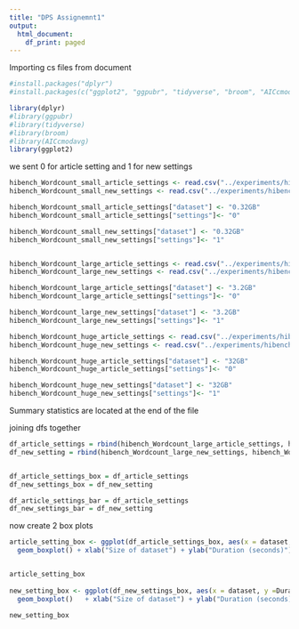 ```yaml
---
title: "DPS Assignemnt1"
output:
  html_document:
    df_print: paged
---
```


Importing cs files from document


```r
#install.packages("dplyr")
#install.packages(c("ggplot2", "ggpubr", "tidyverse", "broom", "AICcmodavg"))

library(dplyr)
#library(ggpubr)
#library(tidyverse)
#library(broom)
#library(AICcmodavg)
library(ggplot2)

```

we sent 0 for article setting and 1 for new settings
```r


hibench_Wordcount_small_article_settings <- read.csv("../experiments/hibench_wordcount_14workers_1master_original_small.report", sep="")
hibench_Wordcount_small_new_settings <- read.csv("../experiments/hibench_wordcount_14workers_1master_small_new.report", sep="")

hibench_Wordcount_small_article_settings["dataset"] <- "0.32GB"
hibench_Wordcount_small_article_settings["settings"]<- "0"

hibench_Wordcount_small_new_settings["dataset"] <- "0.32GB"
hibench_Wordcount_small_new_settings["settings"]<- "1" 


hibench_Wordcount_large_article_settings <- read.csv("../experiments/hibench_wordcount_14workers_1master_original_large.report", sep="")
hibench_Wordcount_large_new_settings <- read.csv("../experiments/hibench_wordcount_14workers_1master_new_large.report", sep="")

hibench_Wordcount_large_article_settings["dataset"] <- "3.2GB"
hibench_Wordcount_large_article_settings["settings"]<- "0"

hibench_Wordcount_large_new_settings["dataset"] <- "3.2GB"
hibench_Wordcount_large_new_settings["settings"]<- "1" 

hibench_Wordcount_huge_article_settings <- read.csv("../experiments/hibench_wordcount_14workers_1master_original_huge.report", sep="")
hibench_Wordcount_huge_new_settings <- read.csv("../experiments/hibench_wordcount_14workers_1master_new_huge.report", sep="")

hibench_Wordcount_huge_article_settings["dataset"] <- "32GB"
hibench_Wordcount_huge_article_settings["settings"]<- "0"

hibench_Wordcount_huge_new_settings["dataset"] <- "32GB"
hibench_Wordcount_huge_new_settings["settings"]<- "1" 

```

Summary statistics are located at the end of the file

joining dfs together
```r

df_article_settings = rbind(hibench_Wordcount_large_article_settings, hibench_Wordcount_small_article_settings, hibench_Wordcount_huge_article_settings)
df_new_setting = rbind(hibench_Wordcount_large_new_settings, hibench_Wordcount_small_new_settings, hibench_Wordcount_huge_new_settings)


df_article_settings_box = df_article_settings
df_new_settings_box = df_new_setting

df_article_settings_bar = df_article_settings
df_new_settings_bar = df_new_setting

```

now create 2 box plots 

```r
article_setting_box <- ggplot(df_article_settings_box, aes(x = dataset, y = Duration.s.)) +
  geom_boxplot() + xlab("Size of dataset") + ylab("Duration (seconds)") + scale_x_discrete(limits=c("0.32GB","3.2GB","32GB")) + expand_limits(x = 0, y = 0)# + ggtitle("Word count performance with Article Settings") 


article_setting_box
 
new_setting_box <- ggplot(df_new_settings_box, aes(x = dataset, y =Duration.s.)) +
  geom_boxplot()   + xlab("Size of dataset") + ylab("Duration (seconds)") + scale_x_discrete(limits=c("0.32GB","3.2GB","32GB")) + expand_limits(x = 0, y = 0)#+ ggtitle("Word count performace with Our Settings")

new_setting_box 
 

```

